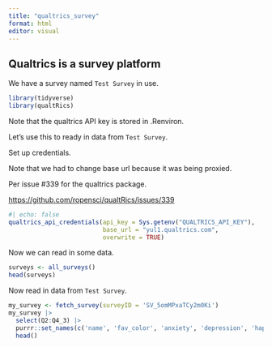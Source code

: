 ```yaml
---
title: "qualtrics_survey"
format: html
editor: visual
---
```


## Qualtrics is a survey platform

We have a survey named `Test Survey` in use.

```r
library(tidyverse)
library(qualtRics)
```

Note that the qualtrics API key is stored in .Renviron.

Let's use this to ready in data from `Test Survey`.

Set up credentials.

Note that we had to change base url because it was being proxied.

Per issue #339 for the qualtrics package.

<https://github.com/ropensci/qualtRics/issues/339>

```r
#| echo: false
qualtrics_api_credentials(api_key = Sys.getenv("QUALTRICS_API_KEY"), 
                          base_url = "yul1.qualtrics.com",
                          overwrite = TRUE)
```

Now we can read in some data.

```r
surveys <- all_surveys()
head(surveys)
```

Now read in data from `Test Survey`.

```r
my_survey <- fetch_survey(surveyID = 'SV_5omMPxaTCy2m0Ki')
my_survey |> 
  select(Q2:Q4_3) |> 
  purrr::set_names(c('name', 'fav_color', 'anxiety', 'depression', 'happiness')) |> 
  head()
```
